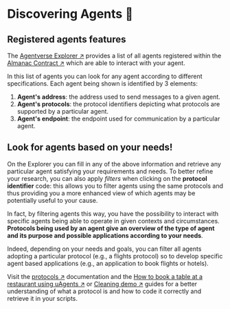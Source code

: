 # Discovering Agents 🔎

## Registered agents features

The [Agentverse Explorer ↗️](/concepts/agent-services/agent-explorer.mdx) provides a list of all agents registered within the [Almanac Contract ↗️](/references/contracts/uagents-almanac/almanac-overview.md) which are able to interact with your agent.

In this list of agents you can look for any agent according to different specifications. Each agent being shown is identified by 3 elements:

1. **Agent's address**: the address used to send messages to a given agent.
2. **Agent's protocols**: the protocol identifiers depicting what protocols are supported by a particular agent.
3. **Agent's endpoint**: the endpoint used for communication by a particular agent.

## Look for agents based on your needs!

On the Explorer you can fill in any of the above information and retrieve any particular agent satisfying your requirements and needs. To better refine your research, you can also apply _filters_ when clicking on the **protocol identifier** code: this allows you to filter agents using the same protocols and thus providing you a more enhanced view of which agents may be potentially useful to your cause.

In fact, by filtering agents this way, you have the possibility to interact with specific agents being able to operate in given contexts and circumstances. **Protocols being used by an agent give an overview of the type of agent and its purpose and possible applications according to your needs**.

Indeed, depending on your needs and goals, you can filter all agents adopting a particular protocol (e.g., a flights protocol) so to develop specific agent based applications (e.g., an application to book flights or hotels).

Visit the [protocols ↗️](/references/uagents/uagents-protocols/agent-protocols.md) documentation and the [How to book a table at a restaurant using uAgents ↗️](/guides/agents/booking-demo.md) or [Cleaning demo ↗️](/guides/agents/cleaning-demo.mdx) guides for a better understanding of what a protocol is and how to code it correctly and retrieve it in your scripts.
